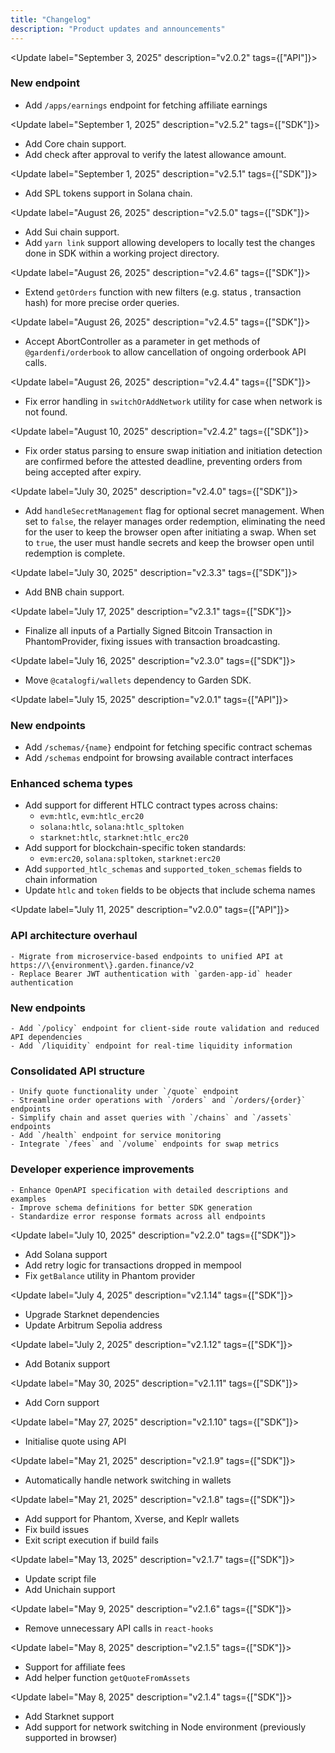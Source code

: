```yaml
---
title: "Changelog"
description: "Product updates and announcements"
---
```



<Update label="September 3, 2025" description="v2.0.2" tags={["API"]}>
  ### New endpoint
  
  - Add `/apps/earnings` endpoint for fetching affiliate earnings
</Update>

<Update label="September 1, 2025" description="v2.5.2" tags={["SDK"]}>
  - Add Core chain support.
  - Add check after approval to verify the latest allowance amount.
</Update>

<Update label="September 1, 2025" description="v2.5.1" tags={["SDK"]}>
  - Add SPL tokens support in Solana chain.
</Update>

<Update label="August 26, 2025" description="v2.5.0" tags={["SDK"]}>
  - Add Sui chain support.
  - Add `yarn link` support allowing developers to locally test the changes done in SDK within a working project directory.
</Update>

<Update label="August 26, 2025" description="v2.4.6" tags={["SDK"]}>
  - Extend `getOrders` function with new filters (e.g. status , transaction hash) for more precise order queries.
</Update>

<Update label="August 26, 2025" description="v2.4.5" tags={["SDK"]}>
  - Accept AbortController as a parameter in get methods of `@gardenfi/orderbook` to allow cancellation of ongoing orderbook API calls.
</Update>

<Update label="August 26, 2025" description="v2.4.4" tags={["SDK"]}>
  - Fix error handling in `switchOrAddNetwork` utility for case when network is not found.
</Update>

<Update label="August 10, 2025" description="v2.4.2" tags={["SDK"]}>
  - Fix order status parsing to ensure swap initiation and initiation detection are confirmed before the attested deadline, preventing orders from being accepted after expiry.
</Update>

<Update label="July 30, 2025" description="v2.4.0" tags={["SDK"]}>
   - Add `handleSecretManagement` flag for optional secret management. When set to `false`, the relayer manages order redemption, eliminating the need for the user to keep the browser open after initiating a swap. When set to `true`, the user must handle secrets and keep the browser open until redemption is complete.
</Update>

<Update label="July 30, 2025" description="v2.3.3" tags={["SDK"]}>
  - Add BNB chain support.
</Update>

<Update label="July 17, 2025" description="v2.3.1" tags={["SDK"]}>
  - Finalize all inputs of a Partially Signed Bitcoin Transaction in PhantomProvider, fixing issues with transaction broadcasting.
</Update>

<Update label="July 16, 2025" description="v2.3.0" tags={["SDK"]}>
  - Move `@catalogfi/wallets` dependency to Garden SDK.
</Update>

<Update label="July 15, 2025" description="v2.0.1" tags={["API"]}>
  ### New endpoints
  
  - Add `/schemas/{name}` endpoint for fetching specific contract schemas
  - Add `/schemas` endpoint for browsing available contract interfaces

  ### Enhanced schema types
  
  - Add support for different HTLC contract types across chains:
    - `evm:htlc`, `evm:htlc_erc20`
    - `solana:htlc`, `solana:htlc_spltoken` 
    - `starknet:htlc`, `starknet:htlc_erc20`
  - Add support for blockchain-specific token standards:
    - `evm:erc20`, `solana:spltoken`, `starknet:erc20`
  - Add `supported_htlc_schemas` and `supported_token_schemas` fields to chain information
  - Update `htlc` and `token` fields to be objects that include schema names
</Update>

<Update label="July 11, 2025" description="v2.0.0" tags={["API"]}>
  ### API architecture overhaul
  
    - Migrate from microservice-based endpoints to unified API at https://\{environment\}.garden.finance/v2
    - Replace Bearer JWT authentication with `garden-app-id` header authentication

  ### New endpoints
    
    - Add `/policy` endpoint for client-side route validation and reduced API dependencies
    - Add `/liquidity` endpoint for real-time liquidity information

  ### Consolidated API structure
    
    - Unify quote functionality under `/quote` endpoint
    - Streamline order operations with `/orders` and `/orders/{order}` endpoints
    - Simplify chain and asset queries with `/chains` and `/assets` endpoints
    - Add `/health` endpoint for service monitoring
    - Integrate `/fees` and `/volume` endpoints for swap metrics

  ### Developer experience improvements

    - Enhance OpenAPI specification with detailed descriptions and examples
    - Improve schema definitions for better SDK generation
    - Standardize error response formats across all endpoints
</Update>

<Update label="July 10, 2025" description="v2.2.0" tags={["SDK"]}>
  - Add Solana support
  - Add retry logic for transactions dropped in mempool
  - Fix `getBalance` utility in Phantom provider
</Update>

<Update label="July 4, 2025" description="v2.1.14" tags={["SDK"]}>
  - Upgrade Starknet dependencies
  - Update Arbitrum Sepolia address
</Update>

<Update label="July 2, 2025" description="v2.1.12" tags={["SDK"]}>
  - Add Botanix support
</Update>

<Update label="May 30, 2025" description="v2.1.11" tags={["SDK"]}>
  - Add Corn support
</Update>

<Update label="May 27, 2025" description="v2.1.10" tags={["SDK"]}>
  - Initialise quote using API
</Update>

<Update label="May 21, 2025" description="v2.1.9" tags={["SDK"]}>
  - Automatically handle network switching in wallets
</Update>

<Update label="May 21, 2025" description="v2.1.8" tags={["SDK"]}>
  - Add support for Phantom, Xverse, and Keplr wallets
  - Fix build issues
  - Exit script execution if build fails
</Update>

<Update label="May 13, 2025" description="v2.1.7" tags={["SDK"]}>
  - Update script file
  - Add Unichain support
</Update>

<Update label="May 9, 2025" description="v2.1.6" tags={["SDK"]}>
  - Remove unnecessary API calls in `react-hooks`
</Update>

<Update label="May 8, 2025" description="v2.1.5" tags={["SDK"]}>
 - Support for affiliate fees
 - Add helper function `getQuoteFromAssets`
</Update>

<Update label="May 8, 2025" description="v2.1.4" tags={["SDK"]}>
  - Add Starknet support
  - Add support for network switching in Node environment (previously supported in browser)
</Update>

